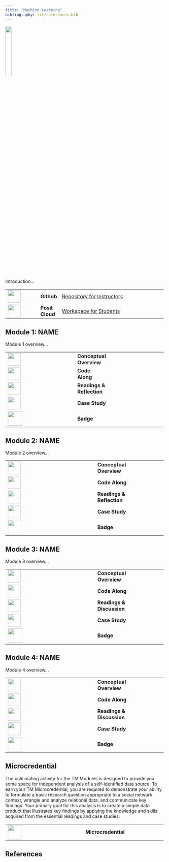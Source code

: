 ```yaml
---
title: "Machine Learning"
bibliography: lit/references.bib
---
```


![](images/ml-micro.png){width="20%"}

Introduction...

+------------------------------------+-----------------+-----------------------------------------------------------------------------------------------------------------------+
| ![](images/github.png){width="40"} | **Github\       | [Repository for Instructors](https://github.com/laser-institute/text-mining)                                          |
|                                    | **              |                                                                                                                       |
+------------------------------------+-----------------+-----------------------------------------------------------------------------------------------------------------------+
| ![](images/posit.png){width="40"}  | **Posit Cloud** | [Workspace for Students](https://posit.cloud/spaces/493094/join?access_code=qjsumVzA0HZYgrxOSizVbVPmDs7iHYS32yUQaqDe) |
+------------------------------------+-----------------+-----------------------------------------------------------------------------------------------------------------------+

## Module 1: NAME

Module 1 overview...

+-------------------------------------------------+----------------+---------------------------------------+
| ![](images/conceptual-overview.png){width="40"} | **Conceptual\  |                                       |
|                                                 | Overview**     |                                       |
+-------------------------------------------------+----------------+---------------------------------------+
| ![](images/code-along.png){width="40"}          | **Code Along** |                                       |
+-------------------------------------------------+----------------+---------------------------------------+
| ![](images/reading.png){width="40"}             | **Readings &\  |                                       |
|                                                 | Reflection**   |                                       |
+-------------------------------------------------+----------------+---------------------------------------+
| ![](images/case-study.png){width="40"}          | **Case Study** |                                       |
+-------------------------------------------------+----------------+---------------------------------------+
| ![](images/ml-badge-1.png){width="45"}          | **Badge**      |                                       |
+-------------------------------------------------+----------------+---------------------------------------+

## Module 2: NAME

Module 2 overview...

+------------------------------------------+----------------+----------------+
| ![](images/presentation.png){width="40"} | **Conceptual\  |                |
|                                          | Overview**     |                |
+------------------------------------------+----------------+----------------+
| ![](images/code-along.png){width="40"}   | **Code Along** |                |
+------------------------------------------+----------------+----------------+
| ![](images/reading.png){width="40"}      | **Readings &\  |                |
|                                          | Reflection**   |                |
+------------------------------------------+----------------+----------------+
| ![](images/case-study.png){width="40"}   | **Case Study** |                |
+------------------------------------------+----------------+----------------+
| ![](images/ml-badge-2.png){width="45"}   | **Badge**      |                |
+------------------------------------------+----------------+----------------+

## Module 3: NAME

Module 3 overview...

+------------------------------------------+----------------+----------------+
| ![](images/presentation.png){width="40"} | **Conceptual\  |                |
|                                          | Overview**     |                |
+------------------------------------------+----------------+----------------+
| ![](images/code-along.png){width="40"}   | **Code Along** |                |
+------------------------------------------+----------------+----------------+
| ![](images/reading.png){width="40"}      | **Readings &\  |                |
|                                          | Discussion**   |                |
+------------------------------------------+----------------+----------------+
| ![](images/case-study.png){width="40"}   | **Case Study** |                |
+------------------------------------------+----------------+----------------+
| ![](images/ml-badge-3.png){width="45"}   | **Badge**      |                |
+------------------------------------------+----------------+----------------+

## Module 4: NAME

Module 4 overview...

+------------------------------------------+----------------+----------------+
| ![](images/presentation.png){width="40"} | **Conceptual\  |                |
|                                          | Overview**     |                |
+------------------------------------------+----------------+----------------+
| ![](images/code-along.png){width="40"}   | **Code Along** |                |
+------------------------------------------+----------------+----------------+
| ![](images/reading.png){width="40"}      | **Readings &\  |                |
|                                          | Discussion**   |                |
+------------------------------------------+----------------+----------------+
| ![](images/case-study.png){width="40"}   | **Case Study** |                |
+------------------------------------------+----------------+----------------+
| ![](images/ml-badge-4.png){width="45"}   | **Badge**      |                |
+------------------------------------------+----------------+----------------+

## Microcredential

The culminating activity for the TM Modules is designed to provide you some space for independent analysis of a self-identified data source. To earn your TM Microcredential, you are required to demonstrate your ability to formulate a basic research question appropriate to a social network context, wrangle and analyze relational data, and communicate key findings. Your primary goal for this analysis is to create a simple data product that illustrates key findings by applying the knowledge and skills acquired from the essential readings and case studies.

+--------------------------------------+---------------------+-----------------+
| ![](images/ml-micro.png){width="45"} | **Microcredential** |                 |
+--------------------------------------+---------------------+-----------------+

## References
